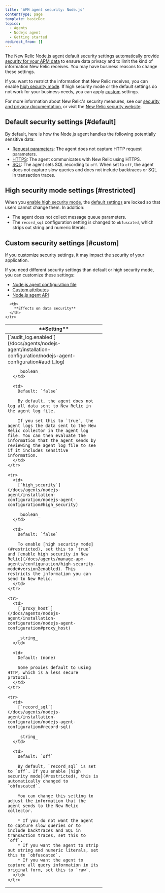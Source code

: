 ```yaml
---
title: 'APM agent security: Node.js'
contentType: page
template: basicDoc
topics:
  - Agents
  - Nodejs agent
  - Getting started
redirect_from: []
---
```


The New Relic Node.js agent default security settings automatically provide [security for your APM data](/docs/using-new-relic/new-relic-security/security/apm-agent-data-security) to ensure data privacy and to limit the kind of information New Relic receives. You may have business reasons to change these settings.

If you want to restrict the information that New Relic receives, you can enable [high security mode](#restricted). If high security mode or the default settings do not work for your business needs, you can apply [custom](#custom) settings.

For more information about New Relic's security measures, see our [security and privacy documentation](/docs/using-new-relic/new-relic-security/security/security-matters-data-privacy-new-relic), or visit the [New Relic security website](https://newrelic.com/why-new-relic/security).

## Default security settings [#default]

By default, here is how the Node.js agent handles the following potentially sensitive data:

* [Request parameters](/docs/agents/nodejs-agent/installation-configuration/nodejs-agent-configuration#params): The agent does not capture HTTP request parameters.
* [HTTPS](/docs/agents/nodejs-agent/installation-configuration/nodejs-agent-configuration#ssl): The agent communicates with New Relic using HTTPS.
* [SQL](/docs/agents/nodejs-agent/installation-configuration/nodejs-agent-configuration#record-sql): The agent sets SQL recording to `off`. When set to `off`, the agent does not capture slow queries and does not include backtraces or SQL in transaction traces.

## High security mode settings [#restricted]

When you [enable high security mode](/docs/agents/nodejs-agent/installation-configuration/nodejs-agent-configuration#high_security), the [default settings](#default) are locked so that users cannot change them. In addition:

* The agent does not collect message queue parameters.
* The `record_sql` configuration setting is changed to `obfuscated`, which strips out string and numeric literals.

## Custom security settings [#custom]

<Callout variant="caution">
  If you customize security settings, it may impact the security of your application.
</Callout>

If you need different security settings than default or high security mode, you can customize these settings:

* [Node.js agent configuration file](/docs/agents/nodejs-agent/installation-configuration/nodejs-agent-configuration)
* [Custom attributes](/docs/agents/nodejs-agent/api-guides/nodejs-agent-api#add-custom-param)
* [Node.js agent API](/docs/agents/nodejs-agent/api-guides/guide-using-nodejs-agent-api)

<Table>
  <thead>
    <tr>
      <th width="300px">
        **Setting**
      </th>

      <th>
        **Effects on data security**
      </th>
    </tr>
  </thead>

  <tbody>
    <tr>
      <td>
        [`audit_log.enabled`](/docs/agents/nodejs-agent/installation-configuration/nodejs-agent-configuration#audit_log)

        _boolean_
      </td>

      <td>
        Default: `false`

        By default, the agent does not log all data sent to New Relic in the agent log file.

        If you set this to `true`, the agent logs the data sent to the New Relic collector in the agent log file. You can then evaluate the information that the agent sends by reviewing the agent log file to see if it includes sensitive information.
      </td>
    </tr>

    <tr>
      <td>
        [`high_security`](/docs/agents/nodejs-agent/installation-configuration/nodejs-agent-configuration#high_security)

        _boolean_
      </td>

      <td>
        Default: `false`

        To enable [high security mode](#restricted), set this to `true` and [enable high security in New Relic](/docs/agents/manage-apm-agents/configuration/high-security-mode#version2enabled). This restricts the information you can send to New Relic.
      </td>
    </tr>

    <tr>
      <td>
        [`proxy_host`](/docs/agents/nodejs-agent/installation-configuration/nodejs-agent-configuration#proxy_host)

        _string_
      </td>

      <td>
        Default: (none)

        Some proxies default to using HTTP, which is a less secure protocol.
      </td>
    </tr>

    <tr>
      <td>
        [`record_sql`](/docs/agents/nodejs-agent/installation-configuration/nodejs-agent-configuration#record-sql)

        _string_
      </td>

      <td>
        Default: `off`

        By default, `record_sql` is set to `off`. If you enable [high security mode](#restricted), this is automatically changed to `obfuscated`.

        You can change this setting to adjust the information that the agent sends to the New Relic collector.

        * If you do not want the agent to capture slow queries or to include backtraces and SQL in transaction traces, set this to `off`.
        * If you want the agent to strip out string and numeric literals, set this to `obfuscated`.
        * If you want the agent to capture all query information in its original form, set this to `raw`.
      </td>
    </tr>
  </tbody>
</Table>
